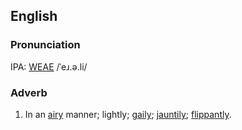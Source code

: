 ==English==
===Pronunciation===
IPA: [[WEAE]] /ˈeɹ.ə.li/

===Adverb===
# In an [[airy]] manner; lightly; [[gaily]]; [[jauntily]]; [[flippantly]].